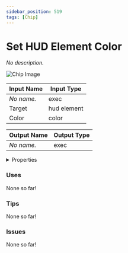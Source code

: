```yaml
---
sidebar_position: 519
tags: [Chip]
---
```


# Set HUD Element Color

*No description.*



![Chip Image](/svg/47f61ea8-aab2-4b0e-8d59-351c0047d853.svg)

| Input Name | Input Type |
|-----------|-----------|
| *No name.* | exec |
| Target | hud element |
| Color | color |

| Output Name | Output Type |
|-----------|-----------|
| *No name.* | exec |


<details>
  <summary>Properties</summary>
  <div>
    <div>
    <table>
      <thead>
        <tr>
          <th>Is beta required?</th>
          <th>❌</th>
        </tr>
        <tr>
          <th>Is this chip a trolling risk?</th>
          <th>❌</th>
        </tr>
        <tr>
          <th>Chip UUPD</th>
          <th>._uuid</th>
        </tr>
      </thead>
    </table>
    </div>
  </div>
</details>

### Uses

None so far!

### Tips

None so far!

### Issues

None so far!